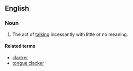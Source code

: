 ==English==

===Noun===
{{en-noun|-|head=[[tongue]] [[clack]]ing}}

# {{label|en|obsolete|pejorative}} The act of [[talk]]ing incessantly with little or no meaning.

====Related terms====
* [[clacker]]
* [[tongue clacker]]